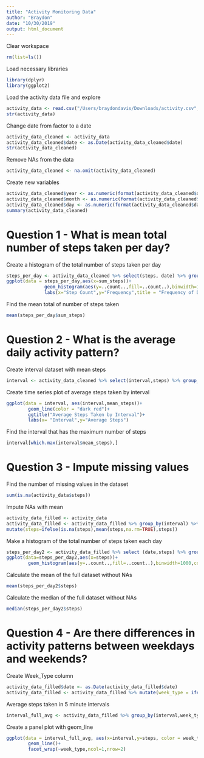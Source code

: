 ```yaml
---
title: "Activity Monitoring Data"
author: "Braydon"
date: "10/30/2019"
output: html_document
---
```


Clear workspace
```r
rm(list=ls())
```
Load necessary libraries
```r
library(dplyr)
library(ggplot2)
```
Load the activity data file and explore
```r
activity_data <- read.csv("/Users/braydondavis/Downloads/activity.csv",header=TRUE,na.strings = "NA")
str(activity_data)
```
Change date from factor to a date
```r
activity_data_cleaned <- activity_data
activity_data_cleaned$date <- as.Date(activity_data_cleaned$date)
str(activity_data_cleaned)
```
Remove NAs from the data
```r
activity_data_cleaned <- na.omit(activity_data_cleaned)
```
Create new variables
```r
activity_data_cleaned$year <- as.numeric(format(activity_data_cleaned$date, "%Y"))
activity_data_cleaned$month <- as.numeric(format(activity_data_cleaned$date, "%m"))
activity_data_cleaned$day <- as.numeric(format(activity_data_cleaned$date, "%d"))
summary(activity_data_cleaned)
```
# Question 1 - What is mean total number of steps taken per day?
Create a histogram of the total number of steps taken per day
```r
steps_per_day <- activity_data_cleaned %>% select(steps, date) %>% group_by(date) %>% summarize(sum_steps = sum(steps))
ggplot(data = steps_per_day,aes(x=sum_steps))+
              geom_histogram(aes(y=..count..,fill=..count..),binwidth=1000,colour="black")+
              labs(x="Step Count",y="Frequency",title = "Frequency of Daily Step Count")
```
Find the mean total of number of steps taken
```r
mean(steps_per_day$sum_steps)
```
# Question 2 - What is the average daily activity pattern?
Create interval dataset with mean steps
```r
interval <- activity_data_cleaned %>% select(interval,steps) %>% group_by(interval) %>% summarize(mean_steps = mean(steps))
```
Create time series plot of average steps taken by interval
```r
ggplot(data = interval, aes(interval,mean_steps))+
        geom_line(color = "dark red")+
        ggtitle("Average Steps Taken by Interval")+
        labs(x= "Interval",y="Average Steps")
```
Find the interval that has the maximum number of steps
```r
interval[which.max(interval$mean_steps),]
```
# Question 3 - Impute missing values
Find the number of missing values in the dataset
```r
sum(is.na(activity_data$steps))
```
Impute NAs with mean 
```r
activity_data_filled <- activity_data
activity_data_filled <- activity_data_filled %>% group_by(interval) %>%
mutate(steps=ifelse(is.na(steps),mean(steps,na.rm=TRUE),steps))
```
Make a histogram of the total number of steps taken each day
```r
steps_per_day2 <- activity_data_filled %>% select (date,steps) %>% group_by(date) %>% summarize(steps = sum(steps))
ggplot(data=steps_per_day2,aes(x=steps))+
        geom_histogram(aes(y=..count..,fill=..count..),binwidth=1000,colour="black")
```
Calculate the mean of the full dataset without NAs
```r
mean(steps_per_day2$steps)
```
Calculate the median of the full dataset without NAs
```r
median(steps_per_day2$steps)
```
# Question 4 - Are there differences in activity patterns between weekdays and weekends?
Create Week_Type column
```r
activity_data_filled$date <- as.Date(activity_data_filled$date)
activity_data_filled <- activity_data_filled %>% mutate(week_type = ifelse(weekdays(date) == "Saturday" | weekdays(date) == "Sunday","Weekend","Weekday"))
```
Average steps taken in 5 minute intervals
```r
interval_full_avg <- activity_data_filled %>% group_by(interval,week_type) %>% summarize(steps = mean(steps))
```
Create a panel plot with geom_line
```r
ggplot(data = interval_full_avg, aes(x=interval,y=steps, color = week_type))+
        geom_line()+
        facet_wrap(~week_type,ncol=1,nrow=2)
```





